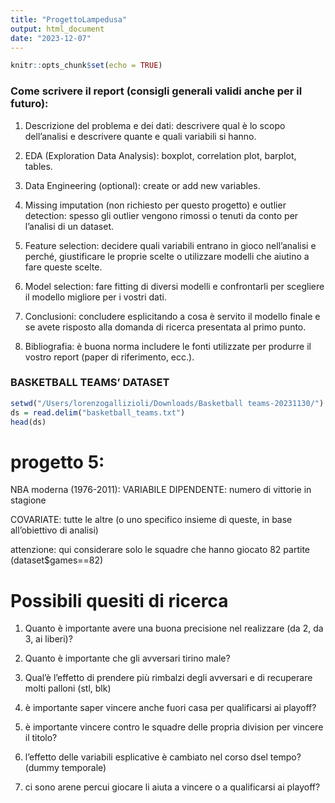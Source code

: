 ```yaml
---
title: "ProgettoLampedusa"
output: html_document
date: "2023-12-07"
---
```


```r
knitr::opts_chunk$set(echo = TRUE)
```

### Come scrivere il report (consigli generali validi anche per il futuro):

1. Descrizione del problema e dei dati: descrivere qual è lo scopo dell’analisi e descrivere quante e quali variabili si hanno.

2. EDA (Exploration Data Analysis): boxplot, correlation plot, barplot, tables.

3. Data Engineering (optional): create or add new variables.

4. Missing imputation (non richiesto per questo progetto) e outlier detection: spesso gli outlier vengono rimossi o tenuti da conto per l’analisi di un dataset.

5. Feature selection: decidere quali variabili entrano in gioco nell’analisi e perché, giustificare le proprie scelte o utilizzare modelli che aiutino a fare queste scelte.

6. Model selection: fare fitting di diversi modelli e confrontarli per scegliere il modello migliore per i vostri dati.

7. Conclusioni: concludere esplicitando a cosa è servito il modello finale e se avete risposto alla domanda di ricerca presentata al primo punto.

8. Bibliografia: è buona norma includere le fonti utilizzate per produrre il vostro report (paper di riferimento, ecc.).

### BASKETBALL TEAMS' DATASET
```r
setwd("/Users/lorenzogallizioli/Downloads/Basketball teams-20231130/")
ds = read.delim("basketball_teams.txt")
head(ds)

```


# progetto 5: 

NBA moderna (1976-2011): VARIABILE DIPENDENTE: numero di vittorie in stagione

COVARIATE: tutte le altre (o uno specifico insieme di queste, in base all'obiettivo di analisi)

attenzione: qui considerare solo le squadre che hanno giocato 82 partite (dataset$games==82)


# Possibili quesiti di ricerca

1. Quanto è importante avere una buona precisione nel realizzare (da 2, da 3, ai liberi)?

2. Quanto è importante che gli avversari tirino male?

3. Qual'è l'effetto di prendere più rimbalzi degli avversari e di recuperare molti palloni (stl, blk)

4. è importante saper vincere anche fuori casa per qualificarsi ai playoff?

5. è importante vincere contro le squadre delle propria division per vincere il titolo?

6. l'effetto delle variabili esplicative è cambiato nel corso dsel tempo? (dummy temporale)

7. ci sono arene percui giocare li aiuta a vincere o a qualificarsi ai playoff?